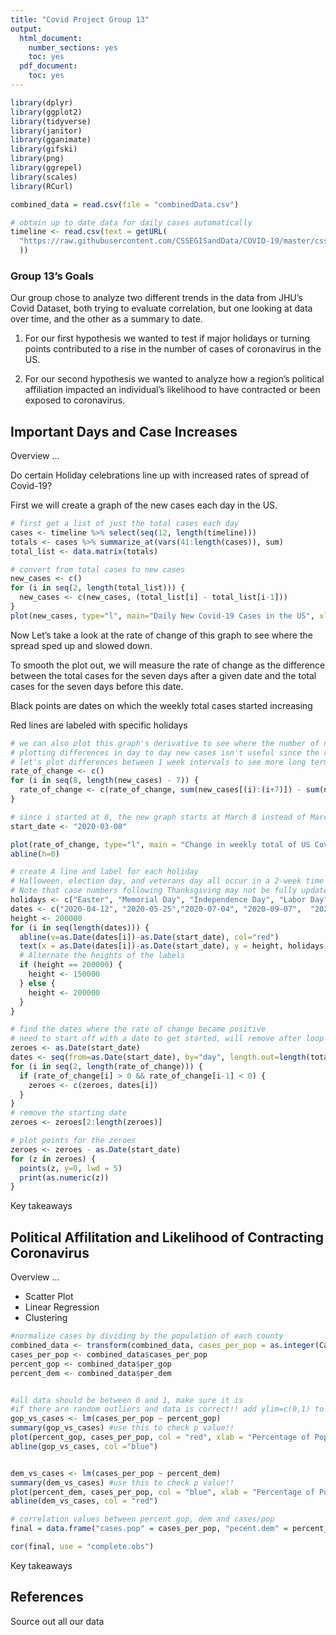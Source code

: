 ```yaml
---
title: "Covid Project Group 13"
output:
  html_document:
    number_sections: yes
    toc: yes  
  pdf_document:
    toc: yes
---
```


```r

library(dplyr)
library(ggplot2)
library(tidyverse)
library(janitor)
library(gganimate)
library(gifski)
library(png)
library(ggrepel)
library(scales)
library(RCurl)

combined_data = read.csv(file = "combinedData.csv")

# obtain up to date data for daily cases automatically
timeline <- read.csv(text = getURL(
  "https://raw.githubusercontent.com/CSSEGISandData/COVID-19/master/csse_covid_19_data/csse_covid_19_time_series/time_series_covid19_confirmed_US.csv"
  ))
```

### Group 13's Goals

Our group chose to analyze two different trends in the data from JHU's Covid Dataset, both trying to evaluate correlation, but one looking at data over time, and the other as a summary to date.

1. For our first hypothesis we wanted to test if major holidays or turning points contributed to a rise in the number of cases of coronavirus in the US.

2. For our second hypothesis we wanted to analyze how a region's political affiliation impacted an individual's likelihood to have contracted or been exposed to coronavirus.

## Important Days and Case Increases

Overview ...

Do certain Holiday celebrations line up with increased rates of spread of Covid-19?

First we will create a graph of the new cases each day in the US.

```r

# first get a list of just the total cases each day
cases <- timeline %>% select(seq(12, length(timeline)))
totals <- cases %>% summarize_at(vars(41:length(cases)), sum)
total_list <- data.matrix(totals)

# convert from total cases to new cases
new_cases <- c()
for (i in seq(2, length(total_list))) {
  new_cases <- c(new_cases, (total_list[i] - total_list[i-1]))
}
plot(new_cases, type="l", main="Daily New Covid-19 Cases in the US", xlab = "Days since March 1, 2020", ylab = "New Cases")

```

Now Let's take a look at the rate of change of this graph to see where the spread sped up and slowed down.

To smooth the plot out, we will measure the rate of change as the difference between the total cases for the seven days after a given date and the total cases for the seven days before this date.

Black points are dates on which the weekly total cases started increasing

Red lines are labeled with specific holidays

```r
# we can also plot this graph's derivative to see where the number of new cases began increasing
# plotting differences in day to day new cases isn't useful since the rate of change oscillates daily
# let's plot differences between 1 week intervals to see more long term trends
rate_of_change <- c()
for (i in seq(8, length(new_cases) - 7)) {
  rate_of_change <- c(rate_of_change, sum(new_cases[(i):(i+7)]) - sum(new_cases[(i-7):(i)]))
}

# since i started at 8, the new graph starts at March 8 instead of March 1.
start_date <- "2020-03-08"

plot(rate_of_change, type="l", main = "Change in weekly total of US Covid-19 Cases", xlab = "Days Since March 8, 2020", ylab = "Change in Weekly Total Cases")
abline(h=0)

# create A line and label for each holiday
# Halloween, election day, and veterans day all occur in a 2-week time period, so we group them together starting from Halloween
# Note that case numbers following Thanksgiving may not be fully updated by the time of the presentation
holidays <- c("Easter", "Memorial Day", "Independence Day", "Labor Day",  "Halloween", "Thanksgiving")
dates <- c("2020-04-12", "2020-05-25","2020-07-04", "2020-09-07",  "2020-10-31", "2020-11-26")
height <- 200000
for (i in seq(length(dates))) {
  abline(v=as.Date(dates[i])-as.Date(start_date), col="red")
  text(x = as.Date(dates[i])-as.Date(start_date), y = height, holidays[i], adj = c(1, NA))
  # Alternate the heights of the labels
  if (height == 200000) {
    height <- 150000
  } else {
    height <- 200000
  }
}

# find the dates where the rate of change became positive
# need to start off with a date to get started, will remove after loop
zeroes <- as.Date(start_date)
dates <- seq(from=as.Date(start_date), by="day", length.out=length(totals))
for (i in seq(2, length(rate_of_change))) {
  if (rate_of_change[i] > 0 && rate_of_change[i-1] < 0) {
    zeroes <- c(zeroes, dates[i])
  }
}
# remove the starting date
zeroes <- zeroes[2:length(zeroes)]

# plot points for the zeroes
zeroes <- zeroes - as.Date(start_date)
for (z in zeroes) {
  points(z, y=0, lwd = 5)
  print(as.numeric(z))
}

```

Key takeaways

## Political Affilitation and Likelihood of Contracting Coronavirus

Overview ...

- Scatter Plot
- Linear Regression
- Clustering

```r
#normalize cases by dividing by the population of each county
combined_data <- transform(combined_data, cases_per_pop = as.integer(Cases) / as.integer(Population))
cases_per_pop <- combined_data$cases_per_pop
percent_gop <- combined_data$per_gop
percent_dem <- combined_data$per_dem


#all data should be between 0 and 1, make sure it is
#if there are random outliers and data is correct!! add ylim=c(0,1) to both graphs
gop_vs_cases <- lm(cases_per_pop ~ percent_gop)
summary(gop_vs_cases) #use this to check p value!!
plot(percent_gop, cases_per_pop, col = "red", xlab = "Percentage of Population Voting Republican", ylab = "Cases as Percent of Population")
abline(gop_vs_cases, col ="blue")


dem_vs_cases <- lm(cases_per_pop ~ percent_dem)
summary(dem_vs_cases) #use this to check p value!!
plot(percent_dem, cases_per_pop, col = "blue", xlab = "Percentage of Population Voting Democrat", ylab = "Cases as Percent of Population")
abline(dem_vs_cases, col = "red")

# correlation values between percent gop, dem and cases/pop
final = data.frame("cases.pop" = cases_per_pop, "pecent.dem" = percent_dem, "percent.gop" = percent_gop)

cor(final, use = "complete.obs")

```

Key takeaways

## References

Source out all our data

